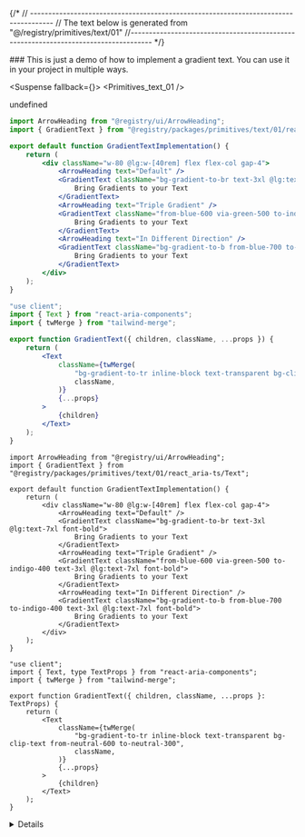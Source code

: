 
{/*
// ------------------------------------------------------------------------------------
    //	The text below is generated from "@/registry/primitives/text/01"
//------------------------------------------------------------------------------------
*/}

<Wrapper>
<Title>Gradient Text</Title>
### This is just a demo of how to implement a gradient text. You can use it in your project in multiple ways.

<WrapperToggle >
<Preview>



<Suspense fallback={<Skeleton className="h-60 rounded-lg" />}>
<Display>
<Primitives_text_01 />
</Display>
</Suspense>

</Preview>

<Implementation>

undefined
<CodeBlock>

```react_aria|js|example.jsx
import ArrowHeading from "@registry/ui/ArrowHeading";
import { GradientText } from "@registry/packages/primitives/text/01/react_aria-js/Text";

export default function GradientTextImplementation() {
	return (
		<div className="w-80 @lg:w-[40rem] flex flex-col gap-4">
			<ArrowHeading text="Default" />
			<GradientText className="bg-gradient-to-br text-3xl @lg:text-7xl font-bold">
				Bring Gradients to your Text
			</GradientText>
			<ArrowHeading text="Triple Gradient" />
			<GradientText className="from-blue-600 via-green-500 to-indigo-400 text-3xl @lg:text-7xl font-bold">
				Bring Gradients to your Text
			</GradientText>
			<ArrowHeading text="In Different Direction" />
			<GradientText className="bg-gradient-to-b from-blue-700 to-indigo-400 text-3xl @lg:text-7xl font-bold">
				Bring Gradients to your Text
			</GradientText>
		</div>
	);
}

```

```react_aria|js|Text.jsx
"use client";
import { Text } from "react-aria-components";
import { twMerge } from "tailwind-merge";

export function GradientText({ children, className, ...props }) {
	return (
		<Text
			className={twMerge(
				"bg-gradient-to-tr inline-block text-transparent bg-clip-text from-neutral-600 to-neutral-300",
				className,
			)}
			{...props}
		>
			{children}
		</Text>
	);
}

```

```react_aria|ts|example.tsx
import ArrowHeading from "@registry/ui/ArrowHeading";
import { GradientText } from "@registry/packages/primitives/text/01/react_aria-ts/Text";

export default function GradientTextImplementation() {
	return (
		<div className="w-80 @lg:w-[40rem] flex flex-col gap-4">
			<ArrowHeading text="Default" />
			<GradientText className="bg-gradient-to-br text-3xl @lg:text-7xl font-bold">
				Bring Gradients to your Text
			</GradientText>
			<ArrowHeading text="Triple Gradient" />
			<GradientText className="from-blue-600 via-green-500 to-indigo-400 text-3xl @lg:text-7xl font-bold">
				Bring Gradients to your Text
			</GradientText>
			<ArrowHeading text="In Different Direction" />
			<GradientText className="bg-gradient-to-b from-blue-700 to-indigo-400 text-3xl @lg:text-7xl font-bold">
				Bring Gradients to your Text
			</GradientText>
		</div>
	);
}

```

```react_aria|ts|Text.tsx
"use client";
import { Text, type TextProps } from "react-aria-components";
import { twMerge } from "tailwind-merge";

export function GradientText({ children, className, ...props }: TextProps) {
	return (
		<Text
			className={twMerge(
				"bg-gradient-to-tr inline-block text-transparent bg-clip-text from-neutral-600 to-neutral-300",
				className,
			)}
			{...props}
		>
			{children}
		</Text>
	);
}

```

</CodeBlock>
<Details>


</Details>
</Implementation>
</WrapperToggle>
</Wrapper>
